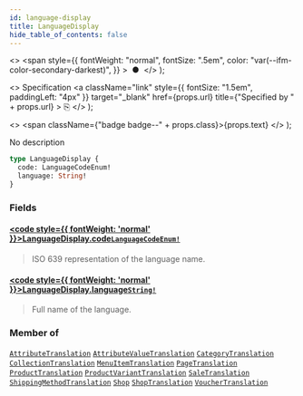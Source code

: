 ```yaml
---
id: language-display
title: LanguageDisplay
hide_table_of_contents: false
---
```


  <>
    <span
      style={{
        fontWeight: "normal",
        fontSize: ".5em",
        color: "var(--ifm-color-secondary-darkest)",
      }}
    >
      &nbsp;●&nbsp;
    </span>
  </>
);

  <>
    Specification
    <a
      className="link"
      style={{ fontSize: "1.5em", paddingLeft: "4px" }}
      target="\_blank"
      href={props.url}
      title={"Specified by " + props.url}
    >
      ⎘
    </a>
  </>
);

  <>
    <span className={"badge badge--" + props.class}>{props.text}</span>
  </>
);

No description

```graphql
type LanguageDisplay {
  code: LanguageCodeEnum!
  language: String!
}
```

### Fields

#### [<code style={{ fontWeight: 'normal' }}>LanguageDisplay.<b>code</b></code>](#)<Bullet />[`LanguageCodeEnum!`](../../../storefront/miscellaneous/enums/language-code-enum) <Badge class="secondary" text="non-null"/> <Badge class="secondary" text="enum"/>

> ISO 639 representation of the language name.

#### [<code style={{ fontWeight: 'normal' }}>LanguageDisplay.<b>language</b></code>](#)<Bullet />[`String!`](../../../storefront/miscellaneous/scalars/string) <Badge class="secondary" text="non-null"/> <Badge class="secondary" text="scalar"/>

> Full name of the language.

### Member of

[`AttributeTranslation`](../../../storefront/miscellaneous/objects/attribute-translation) <Badge class="secondary" text="object"/><Bullet />[`AttributeValueTranslation`](../../../storefront/miscellaneous/objects/attribute-value-translation) <Badge class="secondary" text="object"/><Bullet />[`CategoryTranslation`](../../../storefront/miscellaneous/objects/category-translation) <Badge class="secondary" text="object"/><Bullet />[`CollectionTranslation`](../../../storefront/miscellaneous/objects/collection-translation) <Badge class="secondary" text="object"/><Bullet />[`MenuItemTranslation`](../../../storefront/miscellaneous/objects/menu-item-translation) <Badge class="secondary" text="object"/><Bullet />[`PageTranslation`](../../../storefront/miscellaneous/objects/page-translation) <Badge class="secondary" text="object"/><Bullet />[`ProductTranslation`](../../../storefront/miscellaneous/objects/product-translation) <Badge class="secondary" text="object"/><Bullet />[`ProductVariantTranslation`](../../../storefront/miscellaneous/objects/product-variant-translation) <Badge class="secondary" text="object"/><Bullet />[`SaleTranslation`](../../../storefront/miscellaneous/objects/sale-translation) <Badge class="secondary" text="object"/><Bullet />[`ShippingMethodTranslation`](../../../storefront/miscellaneous/objects/shipping-method-translation) <Badge class="secondary" text="object"/><Bullet />[`Shop`](../../../storefront/miscellaneous/objects/shop) <Badge class="secondary" text="object"/><Bullet />[`ShopTranslation`](../../../storefront/miscellaneous/objects/shop-translation) <Badge class="secondary" text="object"/><Bullet />[`VoucherTranslation`](../../../storefront/miscellaneous/objects/voucher-translation) <Badge class="secondary" text="object"/>
